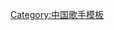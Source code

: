 {{Navbox musical artist
| name       = 周笔畅
| title      = [[周笔畅]]
| state = {{{state|autocollapse}}}
| listclass = hlist
| background = solo_singer

| group1     = 专辑
| list1      =
* [[谁动了我的琴弦]]（2006年）
* [[Now (周筆暢專輯)]]（2007年）
* [[Wow (周筆暢專輯)]]（2007年）
* [[時間 (周筆暢專輯)]]（2009年）
* [[i，鱼，光，镜]]（2010年）
* [[唱歌去旅行]]（2011年）
* [[黑・择・明]]（2013年）
* [[周游拾光]]（2013年）
* [[UNLOCK]]（2013年）
* [[翻白眼 (周笔畅专辑)]]（2015年）
* [[Not Typical]]（2017年）
* [[Lunar (周笔畅专辑)]]（2019年）

| group2     = EP
| list2      =
* [[周笔畅 1st EP]]（2006年）
* [[史莱姆 (周笔畅专辑)]]（2020年）

}}<noinclude>
{{collapsible option}}
[[Category:中国歌手模板]]
</noinclude>